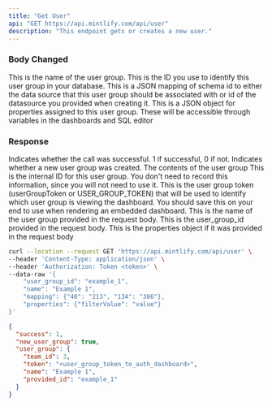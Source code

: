 ```yaml
---
title: "Get User"
api: "GET https://api.mintlify.com/api/user"
description: "This endpoint gets or creates a new user."
---
```


### Body Changed

<ParamField body="name" type="string">
  This is the name of the user group.
</ParamField>

<ParamField body="user_group_id" type="string">
  This is the ID you use to identify this user group in your database.
</ParamField>

<ParamField body="mapping" type="object">
  This is a JSON mapping of schema id to either the data source that this user group should be
  associated with or id of the datasource you provided when creating it.
</ParamField>

<ParamField body="properties" type="object">
  This is a JSON object for properties assigned to this user group. These will be accessible through
  variables in the dashboards and SQL editor
</ParamField>

### Response

<ResponseField name="success" type="number">
  Indicates whether the call was successful. 1 if successful, 0 if not.
</ResponseField>

<ResponseField name="new_user_group" type="boolean">
  Indicates whether a new user group was created.
</ResponseField>

<ResponseField name="user_group" type="object">
  The contents of the user group

  <Expandable title="Toggle object">
    <ResponseField name="team_id" type="number">
      This is the internal ID for this user group. You don't need to record this information, since
      you will not need to use it.
    </ResponseField>
    <ResponseField name="token" type="string">
      This is the user group token (userGroupToken or USER_GROUP_TOKEN) that will be used to identify
      which user group is viewing the dashboard. You should save this on your end to use when rendering
      an embedded dashboard.
    </ResponseField>
    <ResponseField name="name" type="string">
      This is the name of the user group provided in the request body.
    </ResponseField>
    <ResponseField name="provided_id" type="string">
      This is the user_group_id provided in the request body.
    </ResponseField>
    <ResponseField name="properties" type="JSON or null">
      This is the properties object if it was provided in the request body
    </ResponseField>
  </Expandable>
</ResponseField>

<RequestExample>

```bash Example Request
curl --location --request GET 'https://api.mintlify.com/api/user' \
--header 'Content-Type: application/json' \
--header 'Authorization: Token <token>' \
--data-raw '{
    "user_group_id": "example_1",
    "name": "Example 1",
    "mapping": {"40": "213", "134": "386"},
    "properties": {"filterValue": "value"}
}'
```

</RequestExample>

<ResponseExample>

```json Response
{
  "success": 1,
  "new_user_group": true,
  "user_group": {
    "team_id": 3,
    "token": "<user_group_token_to_auth_dashboard>",
    "name": "Example 1",
    "provided_id": "example_1"
  }
}
```

</ResponseExample>